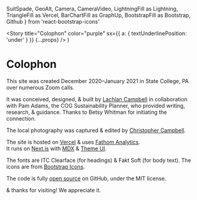   SuitSpade,
  GeoAlt,
  Camera,
  CameraVideo,
  LightningFill as Lightning,
  TriangleFill as Vercel,
  BarChartFill as GraphUp,
  BootstrapFill as Bootstrap,
  Github
} from 'react-bootstrap-icons'

  <Story
    title="Colophon"
    color="purple"
    sx={{ a: { textUnderlinePosition: 'under' } }}
    {...props}
  />
)


# <SuitSpade /> Colophon

This site was created December 2020–January 2021 in <GeoAlt />State College, PA
over numerous <CameraVideo /> Zoom calls.

It was conceived, designed, & built by <Person src="/lachlanjc.jpg" alt="Lachlan Campbell" /> [Lachlan Campbell]
in collaboration with <Person src="/tag/pam_adams.jpg" alt="Pam Adams" /> Pam&nbsp;Adams,
the COG Sustainability Planner, who provided writing, research, & guidance.
Thanks to Betsy Whitman for initiating the connection.

The local <Camera /> photography was captured & edited by [Christopher Campbell].

The site is hosted on [<Vercel /> Vercel][vercel] & uses [<GraphUp /> Fathom Analytics][fathom].<br />
It runs on [<Lightning /> Next.js][next.js] with [MDX] & [Theme UI].

The fonts are ITC Clearface (for headings) & Fakt Soft (for body
text). The icons are from <Bootstrap /> [Bootstrap Icons].

The code is fully [open source] on <Github /> GitHub, under the MIT license.

& thanks for visiting! We appreciate it.

[lachlan campbell]: https://lachlanjc.com
[christopher campbell]: https://cbcampbell.com
[next.js]: https://nextjs.org
[mdx]: https://mdxjs.com
[theme ui]: https://theme-ui.com
[vercel]: https://vercel.com
[fathom]: https://usefathom.com/ref/VZSOUX
[bootstrap icons]: https://icons.getbootstrap.com
[open source]: https://github.com/lachlanjc/centresustains
